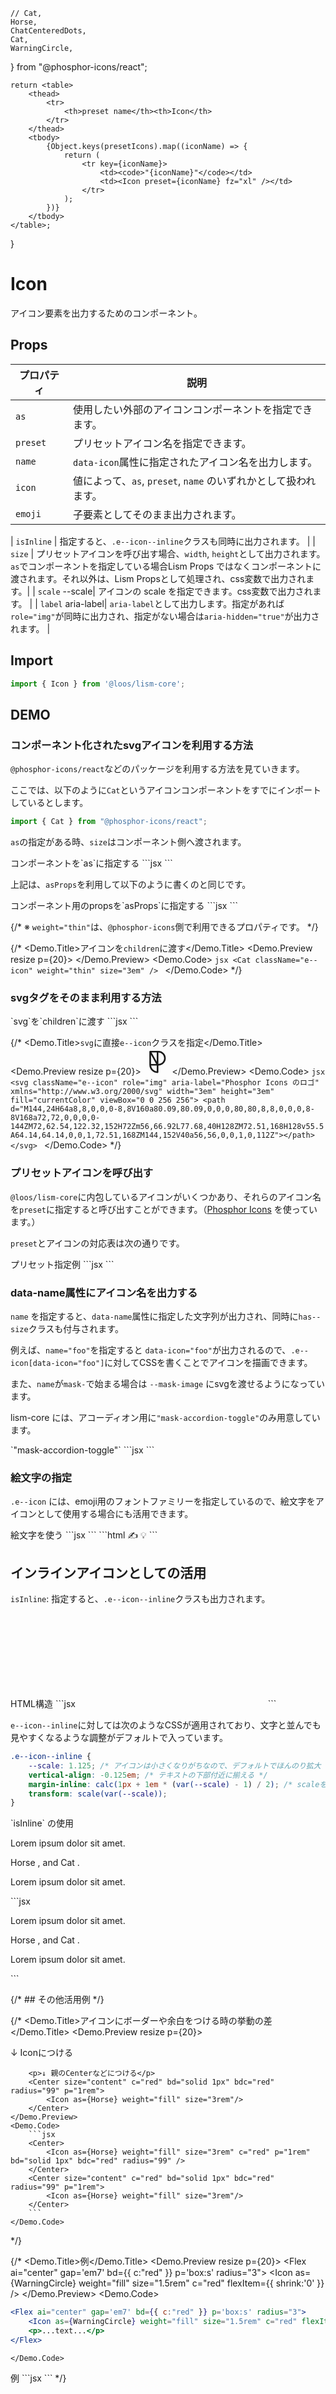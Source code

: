 	// Cat,
	Horse,
	ChatCenteredDots,
	Cat,
	WarningCircle,
} from "@phosphor-icons/react";

	return <table>
		<thead>
			<tr>
				<th>preset name</th><th>Icon</th>
			</tr>
		</thead>
		<tbody>
			{Object.keys(presetIcons).map((iconName) => {
				return (
					<tr key={iconName}>
						<td><code>"{iconName}"</code></td>
						<td><Icon preset={iconName} fz="xl" /></td>
					</tr>
				);
			})}
		</tbody>
	</table>;
}

# Icon

アイコン要素を出力するためのコンポーネント。

## Props


| プロパティ | 説明 |
|---|---|
| `as` | 使用したい外部のアイコンコンポーネントを指定できます。 |
| `preset` | プリセットアイコン名を指定できます。 |
| `name`| `data-icon`属性に指定されたアイコン名を出力します。 |
| `icon`| 値によって、`as`, `preset`, `name` のいずれかとして扱われます。 |
| `emoji`| 子要素としてそのまま出力されます。 |

| `isInline` | 指定すると、`.e--icon--inline`クラスも同時に出力されます。 |
| `size` | プリセットアイコンを呼び出す場合、`width`, `height`として出力されます。 `as`でコンポーネントを指定している場合Lism Props ではなくコンポーネントに渡されます。それ以外は、Lism Propsとして処理され、css変数で出力されます。|
| `scale` <PropBadge type="cssvar">--scale</PropBadge>| アイコンの scale を指定できます。css変数で出力されます。 |
| `label` <PropBadge type="attr">aria-label</PropBadge>| `aria-label`として出力します。指定があれば`role="img"`が同時に出力され、指定がない場合は`aria-hidden="true"`が出力されます。 |



## Import

```js
import { Icon } from '@loos/lism-core';
```


## DEMO

### コンポーネント化されたsvgアイコンを利用する方法

`@phosphor-icons/react`などのパッケージを利用する方法を見ていきます。

ここでは、以下のように`Cat`というアイコンコンポーネントをすでにインポートしているとします。

```jsx
import { Cat } from "@phosphor-icons/react";
```


`as`の指定がある時、`size`はコンポーネント側へ渡されます。

<Demo>
	<Demo.Title>コンポーネントを`as`に指定する</Demo.Title>
	<Demo.Preview resize p={20}>
		<Icon as={Cat} weight="fill" size="3em" c="gray" />
	</Demo.Preview>
	<Demo.Code>
		```jsx
		<Icon as={Cat} weight="fill" size="3em" c="gray" />
		```
	</Demo.Code>
</Demo>

上記は、`asProps`を利用して以下のように書くのと同じです。

<Demo>
	<Demo.Title>コンポーネント用のpropsを`asProps`に指定する</Demo.Title>
	<Demo.Preview resize p={20}>
		<Icon as={Cat} asProps={{ weight:"fill", size:"3em" }} c="gray" />
	</Demo.Preview>
	<Demo.Code>
		```jsx
		<Icon as={Cat} asProps={{ weight:"fill", size:"3em" }} c="gray" />
		```
	</Demo.Code>
</Demo>

{/* ※ `weight="thin"`は、`@phosphor-icons`側で利用できるプロパティです。 */}

{/* <Demo>
	<Demo.Title>アイコンを`children`に渡す</Demo.Title>
	<Demo.Preview resize p={20}>
		<Cat className="e--icon" weight="thin" size="3em" />
	</Demo.Preview>
	<Demo.Code>
		```jsx
		<Cat className="e--icon" weight="thin" size="3em" />
		```
	</Demo.Code>
</Demo> */}


### svgタグをそのまま利用する方法

<Demo>
	<Demo.Title>`svg`を`children`に渡す</Demo.Title>
	<Demo.Preview resize p={20}>
		<Icon label="Phosphor Icons のロゴ" size="3em" c="red" viewBox="0 0 256 256">
			<path d="M144,24H64a8,8,0,0,0-8,8V160a80.09,80.09,0,0,0,80,80,8,8,0,0,0,8-8V168a72,72,0,0,0,0-144ZM72,62.54,122.32,152H72Zm56,66.92L77.68,40H128ZM72.51,168H128v55.5A64.14,64.14,0,0,1,72.51,168ZM144,152V40a56,56,0,0,1,0,112Z"></path>
		</Icon>
	</Demo.Preview>
	<Demo.Code>
		```jsx
		<Icon label="Phosphor Icons のロゴ" size="3em" c="red" viewBox="0 0 256 256">
			<path d="M144,24H64a8,8,0,0,0-8,8V160a80.09,80.09,0,0,0,80,80,8,8,0,0,0,8-8V168a72,72,0,0,0,0-144ZM72,62.54,122.32,152H72Zm56,66.92L77.68,40H128ZM72.51,168H128v55.5A64.14,64.14,0,0,1,72.51,168ZM144,152V40a56,56,0,0,1,0,112Z"></path>
		</Icon>
		```
	</Demo.Code>
</Demo>

{/* 
<Demo>
	<Demo.Title>`svg`に直接`e--icon`クラスを指定</Demo.Title>
	<Demo.Preview resize p={20}>
		<svg className="e--icon" xmlns="http://www.w3.org/2000/svg" width="3em" height="3em" fill="currentColor" viewBox="0 0 256 256">
			<path d="M144,24H64a8,8,0,0,0-8,8V160a80.09,80.09,0,0,0,80,80,8,8,0,0,0,8-8V168a72,72,0,0,0,0-144ZM72,62.54,122.32,152H72Zm56,66.92L77.68,40H128ZM72.51,168H128v55.5A64.14,64.14,0,0,1,72.51,168ZM144,152V40a56,56,0,0,1,0,112Z"></path>
		</svg>
	</Demo.Preview>
	<Demo.Code>
		```jsx
		<svg className="e--icon" role="img" aria-label="Phosphor Icons のロゴ" xmlns="http://www.w3.org/2000/svg" width="3em" height="3em" fill="currentColor" viewBox="0 0 256 256">
			<path d="M144,24H64a8,8,0,0,0-8,8V160a80.09,80.09,0,0,0,80,80,8,8,0,0,0,8-8V168a72,72,0,0,0,0-144ZM72,62.54,122.32,152H72Zm56,66.92L77.68,40H128ZM72.51,168H128v55.5A64.14,64.14,0,0,1,72.51,168ZM144,152V40a56,56,0,0,1,0,112Z"></path>
		</svg>
		```
	</Demo.Code>
</Demo> */}


### プリセットアイコンを呼び出す

`@loos/lism-core`に内包しているアイコンがいくつかあり、それらのアイコン名を`preset`に指定すると呼び出すことができます。（[Phosphor Icons](https://phosphoricons.com/) を使っています。）

`preset`とアイコンの対応表は次の通りです。

<PrestIcons/>

<Demo>
	<Demo.Title>プリセット指定例</Demo.Title>
	<Demo.Preview resize p={20}>
		<Cluster gap={20}>
			<Icon preset="lightbulb" fz="xl" />
			<Icon preset="warning" fz="xl" />
			<Icon preset="help" fz="xl" />
		</Cluster>
	</Demo.Preview>
	<Demo.Code>
		```jsx
		<Cluster gap={20}>
			<Icon preset="lightbulb" fz="xl" />
			<Icon preset="warning" fz="xl" />
			<Icon preset="help" fz="xl" />
		</Cluster>
		```
	</Demo.Code>
</Demo>


### data-name属性にアイコン名を出力する

`name` を指定すると、`data-name`属性に指定した文字列が出力され、同時に`has--size`クラスも付与されます。

例えば、`name="foo"`を指定すると `data-icon="foo"`が出力されるので、`.e--icon[data-icon="foo"]`に対してCSSを書くことでアイコンを描画できます。

また、`name`が`mask-`で始まる場合は `--mask-image` にsvgを渡せるようになっています。

lism-core には、アコーディオン用に`"mask-accordion-toggle"`のみ用意しています。

<Demo>
	<Demo.Title>`"mask-accordion-toggle"`</Demo.Title>
	<Demo.Preview resize p={20}>
		<Icon name="mask-accordion-toggle" fz="2xl" />
	</Demo.Preview>
	<Demo.Code>
```jsx
<Icon name="mask-accordion-toggle" fz="2xl" />
```
	</Demo.Code>
</Demo>



### 絵文字の指定

`.e--icon` には、emoji用のフォントファミリーを指定しているので、絵文字をアイコンとして使用する場合にも活用できます。

<Demo>
	<Demo.Title>絵文字を使う</Demo.Title>
	<Demo.Preview resize p={20}>
		<Flex>
			<Icon emoji="✍️" fz="2rem" />
			<Icon emoji="💡" fz="2rem" />
		</Flex>
	</Demo.Preview>
		<Demo.Codes>
			<Demo.Code label="React">
				```jsx
				<Icon emoji="✍️" fz="2rem" />
				<Icon emoji="💡" fz="2rem" />
				```
			</Demo.Code>
			<Demo.Code label="HTML">
				```html
				<span aria-hidden="true" class="e--icon -fz:" style="--fz: 2rem;">✍️</span>
				<span aria-hidden="true" class="e--icon -fz:" style="--fz: 2rem;">💡</span>
				```
			</Demo.Code>
		</Demo.Codes>
</Demo>


## インラインアイコンとしての活用

`isInline`: 指定すると、`.e--icon--inline`クラスも出力されます。

<Demo>
	<Demo.Title>HTML構造</Demo.Title>
	<Demo.Code>
	```jsx
	<svg class="e--icon e--icon--inline">...</svg>
	```
	</Demo.Code>
</Demo>

`e--icon--inline`に対しては次のようなCSSが適用されており、文字と並んでも見やすくなるような調整がデフォルトで入っています。

```css
.e--icon--inline {
    --scale: 1.125; /* アイコンは小さくなりがちなので、デフォルトでほんのり拡大 */
	vertical-align: -0.125em; /* テキストの下部付近に揃える */
	margin-inline: calc(1px + 1em * (var(--scale) - 1) / 2); /* scaleを考慮した上で、1pxのマージンをつける */
	transform: scale(var(--scale));
}
```

<Demo>
	<Demo.Title>`isInline` の使用</Demo.Title>
	<Demo.Preview resize p={20}>
		<p>Lorem ipsum dolor sit amet.<Icon isInline as={Cat} /></p>
		<p>Horse <Icon isInline as={Horse} />, and Cat <Icon isInline as={Cat}/>.</p>
		<p><Icon isInline as={WarningCircle} scale="1.5" c="red" weight="fill" /> Lorem ipsum dolor sit amet.</p>
	</Demo.Preview>
	<Demo.Code>
		```jsx
		<p>Lorem ipsum dolor sit amet.<Icon isInline as={Cat} /></p>
		<p>Horse <Icon isInline as={Horse} />, and Cat <Icon isInline as={Cat}/>.</p>
		<p><Icon isInline as={WarningCircle} scale="1.5" c="red" weight="fill" /> Lorem ipsum dolor sit amet.</p>
		```
	</Demo.Code>
</Demo>



{/* ## その他活用例 */}

{/* <Demo>
	<Demo.Title>アイコンにボーダーや余白をつける時の挙動の差</Demo.Title>
	<Demo.Preview resize p={20}>
		<p>↓ Iconにつける</p>
		<Center>
			<Icon as={Horse} weight="fill" size="3rem" c="red" p="1rem" bd="solid 1px" bdc="red" radius="99" />
		</Center>

		<p>↓ 親のCenterなどにつける</p>
		<Center size="content" c="red" bd="solid 1px" bdc="red" radius="99" p="1rem"> 
			<Icon as={Horse} weight="fill" size="3rem"/>
		</Center>
	</Demo.Preview>
	<Demo.Code>
		```jsx
		<Center>
			<Icon as={Horse} weight="fill" size="3rem" c="red" p="1rem" bd="solid 1px" bdc="red" radius="99" />
		</Center>
		<Center size="content" c="red" bd="solid 1px" bdc="red" radius="99" p="1rem"> 
			<Icon as={Horse} weight="fill" size="3rem"/>
		</Center>
		```
	</Demo.Code>
</Demo> */}


{/* <Demo>
	<Demo.Title>例</Demo.Title>
	<Demo.Preview resize p={20}>
		<Flex ai="center" gap='em7' bd={{ c:"red" }} p='box:s' radius="3">
			<Icon as={WarningCircle} weight="fill" size="1.5rem" c="red" flexItem={{ shrink:'0' }} />
			<DammyText length="m" />
		</Flex>
	</Demo.Preview>
	<Demo.Code>
```jsx
<Flex ai="center" gap='em7' bd={{ c:"red" }} p='box:s' radius="3">
	<Icon as={WarningCircle} weight="fill" size="1.5rem" c="red" flexItem={{ shrink:'0' }} />
	<p>...text...</p>
</Flex>
```
	</Demo.Code>
</Demo>

<Demo>
	<Demo.Title>例</Demo.Title>
	<Demo.Preview resize p={20}>
		<Stack ai="center" gap={10} p={10} bgc="main" shadow="1" radius="3">
			<Icon as={ChatCenteredDots} size="2em" c="white" weight="fill" />
			<Box bgc="white" p='box:s' radius="2" lh='s'>
				<DammyText length="l" />
			</Box>
		</Stack>
	</Demo.Preview>
	<Demo.Code>
```jsx
<Stack ai="center" gap={10} p={10} bgc="main" shadow="1" radius="3">
	<Icon as={ChatCenteredDots} size="2em" c="white" weight="fill" />
	<Box bgc="white" p='box:s' radius="2" lh='s'>
		<DammyText length="l" />
	</Box>
</Stack>
```
	</Demo.Code>
</Demo>
 */}
